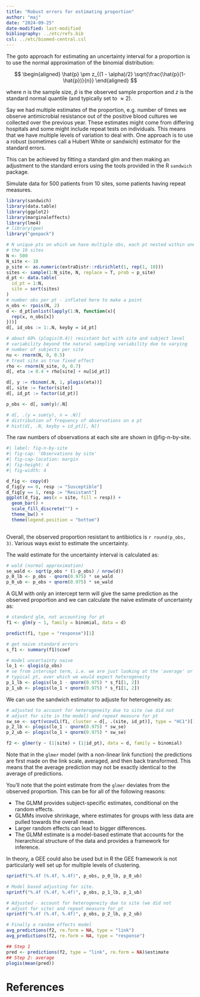 ```yaml
---
title: "Robust errors for estimating proportion"
author: "maj"
date: "2024-09-25"
date-modified: last-modified
bibliography: ../etc/refs.bib
csl: ../etc/biomed-central.csl
---
```



The goto approach for estimating an uncertainty interval for a proportion is to use the normal approximation of the binomial distribution:

$$
\begin{aligned}
\hat{p} \pm z_{(1 - \alpha)/2} \sqrt{\frac{\hat{p}(1-\hat{p})}{n}}
\end{aligned}
$$

where $n$ is the sample size, $\hat{p}$ is the observed sample proportion and $z$ is the standard normal quantile (and typically set to $\approx 2$).

Say we had multiple estimates of the proportion, e.g. number of times we observe antimicrobial resistance out of the positive blood cultures we collected over the previous year.
These estimates might come from differing hospitals and some might include repeat tests on individuals. 
This means that we have multiple levels of variation to deal with.
One approach is to use a robust  (sometimes call a Hubert White or sandwich) estimator for the standard errors.

This can be achieved by fitting a standard glm and then making an adjustment to the standard errors using the tools provided in the R `sandwich` package.

Simulate data for 500 patients from 10 sites, some patients having repeat measures.

```r
library(sandwich)
library(data.table)
library(ggplot2)
library(marginaleffects)
library(lme4)
# library(gee)
library("geepack")

# N unique pts on which we have multiple obs, each pt nested within one of
# the 10 sites
N <- 500
N_site <- 10
p_site <- as.numeric(extraDistr::rdirichlet(1, rep(1, 10)))
sites <- sample(1:N_site, N, replace = T, prob = p_site)
d_pt <- data.table(
  id_pt = 1:N,
  site = sort(sites)
)
# number obs per pt - inflated here to make a point
n_obs <- rpois(N, 2)
d <- d_pt[unlist(lapply(1:N, function(x){
  rep(x, n_obs[x])
}))]
d[, id_obs := 1:.N, keyby = id_pt]

# about 60% (plogis(0.4)) resistant but with site and subject level
# variability beyond the natural sampling variability due to varying 
# number of subjects per site
nu <- rnorm(N, 0, 0.5)
# treat site as true fixed effect
rho <- rnorm(N_site, 0, 0.7)
d[, eta := 0.4 + rho[site] + nu[id_pt]]

d[, y := rbinom(.N, 1, plogis(eta))]
d[, site := factor(site)]
d[, id_pt := factor(id_pt)]

p_obs <- d[, sum(y)/.N]

# d[, .(y = sum(y), n = .N)]
# distribution of frequency of observations on a pt
# hist(d[, .N, keyby = id_pt][, N])
```

The raw numbers of observations at each site are shown in @fig-n-by-site.

```r
#| label: fig-n-by-site
#| fig-cap: 'Observations by site'
#| fig-cap-location: margin
#| fig-height: 4
#| fig-width: 4

d_fig <- copy(d)
d_fig[y == 0, resp := "Susceptible"]
d_fig[y == 1, resp := "Resistant"]
ggplot(d_fig, aes(x = site, fill = resp)) +
  geom_bar() +
  scale_fill_discrete("") +
  theme_bw() +
  theme(legend.position = "bottom")
  
```

Overall, the observed proportion resistant to antibiotics is `r round(p_obs, 3)`.
Various ways exist to estimate the uncertainty.

The wald estimate for the uncertainty interval is calculated as:

```r
# wald (normal approximation)
se_wald <- sqrt(p_obs * (1-p_obs) / nrow(d))
p_0_lb <- p_obs - qnorm(0.975) * se_wald
p_0_ub <- p_obs + qnorm(0.975) * se_wald
```

A GLM with only an intercept term will give the same prediction as the observed proportion and we can calculate the naive estimate of uncertainty as:

```r
# standard glm, not accounting for pt
f1 <- glm(y ~ 1, family = binomial, data = d)

predict(f1, type = "response")[1]

# get naive standard errors
s_f1 <- summary(f1)$coef

# model uncertainty naive
lo_1 <- qlogis(p_obs)
# se from intercept term, i.e. we are just looking at the 'average' or
# typical pt, over which we would expect heterogeneity
p_1_lb <- plogis(lo_1 - qnorm(0.975) * s_f1[1, 2])
p_1_ub <- plogis(lo_1 + qnorm(0.975) * s_f1[1, 2])
```

We can use the sandwich estimator to adjuste for heterogeneity as:

```r
# adjusted to account for heterogeneity due to site (we did not 
# adjust for site in the model) and repeat measure for pt
sw_se <- sqrt(vcovCL(f1, cluster = d[, .(site, id_pt)], type = "HC1")[1,1])
p_2_lb <- plogis(lo_1 - qnorm(0.975) * sw_se)
p_2_ub <- plogis(lo_1 + qnorm(0.975) * sw_se)
```


```r
f2 <- glmer(y ~ (1|site) + (1|id_pt), data = d, family = binomial)
```

Note that in the `glmer` model (with a non-linear link function) the predictions are first made on the link scale, averaged, and then back transformed. 
This means that the average prediction may not be exactly identical to the average of predictions.

You'll note that the point estimate from the `glmer` deviates from the observed proportion.
This can be for all of the following reasons:

+ The GLMM provides subject-specific estimates, conditional on the random effects.
+ GLMMs involve shrinkage, where estimates for groups with less data are pulled towards the overall mean.
+ Larger random effects can lead to bigger differences.
+ The GLMM estimate is a model-based estimate that accounts for the hierarchical structure of the data and provides a framework for inference.


In theory, a GEE could also be used but in R the GEE framework is not particularly well set up for multiple levels of clustering.

```r
sprintf("%.4f (%.4f, %.4f)", p_obs, p_0_lb, p_0_ub)

# Model based adjusting for site.
sprintf("%.4f (%.4f, %.4f)", p_obs, p_1_lb, p_1_ub)

# Adjusted - account for heterogeneity due to site (we did not 
# adjust for site) and repeat measure for pt
sprintf("%.4f (%.4f, %.4f)", p_obs, p_2_lb, p_2_ub)

# Finally a random effects model
avg_predictions(f2, re.form = NA, type = "link")
avg_predictions(f2, re.form = NA, type = "response")

## Step 1
pred <- predictions(f2, type = "link", re.form = NA)$estimate
## Step 2: average
plogis(mean(pred))
```


# References

<!-- ::: {#refs} -->
<!-- ::: -->
